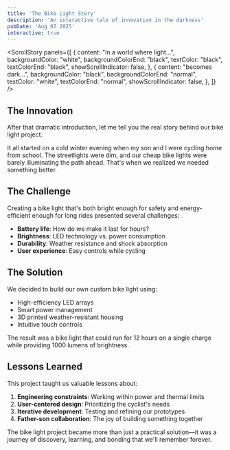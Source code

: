 ```yaml
---
title: 'The Bike Light Story'
description: 'An interactive tale of innovation in the darkness'
pubDate: 'Aug 07 2025'
interactive: true
---
```



<ScrollStory panels={[
    {
            content: "In a world where light...",
            backgroundColor: "white",
            backgroundColorEnd: "black",
            textColor: "black",
            textColorEnd: "black",
            showScrollIndicator: false,
        },
        {
            content: "becomes dark...",
            backgroundColor: "black",
            backgroundColorEnd: "normal",
            textColor: "white",
            textColorEnd: "normal",
            showScrollIndicator: false,
        },
]} />

## The Innovation

After that dramatic introduction, let me tell you the real story behind our bike light project.

It all started on a cold winter evening when my son and I were cycling home from school. The streetlights were dim, and our cheap bike lights were barely illuminating the path ahead. That's when we realized we needed something better.

## The Challenge

Creating a bike light that's both bright enough for safety and energy-efficient enough for long rides presented several challenges:

- **Battery life**: How do we make it last for hours?
- **Brightness**: LED technology vs. power consumption
- **Durability**: Weather resistance and shock absorption
- **User experience**: Easy controls while cycling

## The Solution

We decided to build our own custom bike light using:

- High-efficiency LED arrays
- Smart power management
- 3D printed weather-resistant housing
- Intuitive touch controls

The result was a bike light that could run for 12 hours on a single charge while providing 1000 lumens of brightness.

## Lessons Learned

This project taught us valuable lessons about:

1. **Engineering constraints**: Working within power and thermal limits
2. **User-centered design**: Prioritizing the cyclist's needs
3. **Iterative development**: Testing and refining our prototypes
4. **Father-son collaboration**: The joy of building something together

The bike light project became more than just a practical solution—it was a journey of discovery, learning, and bonding that we'll remember forever.